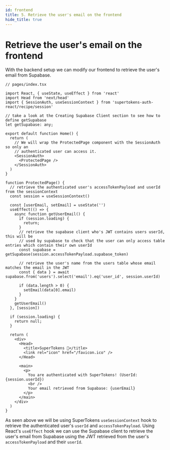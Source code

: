 ```yaml
---
id: frontend
title: 5. Retrieve the user's email on the frontend
hide_title: true
---
```


<!-- COPY DOCS -->
<!-- ./thirdpartyemailpassword/supabase-intergration/frontend-changes.mdx -->

# Retrieve the user's email on the frontend

With the backend setup we can modify our frontend to retrieve the user's email from Supabase.

```tsx
// pages/index.tsx

import React, { useState, useEffect } from 'react'
import Head from 'next/head'
import { SessionAuth, useSessionContext } from 'supertokens-auth-react/recipe/session'

// take a look at the Creating Supabase Client section to see how to define getSupabase
let getSupabase: any;

export default function Home() {
  return (
    // We will wrap the ProtectedPage component with the SessionAuth so only an
    // authenticated user can access it.
    <SessionAuth>
      <ProtectedPage />
    </SessionAuth>
  )
}

function ProtectedPage() {
  // retrieve the authenticated user's accessTokenPayload and userId from the sessionContext
  const session = useSessionContext()

  const [userEmail, setEmail] = useState('')
  useEffect(() => {
    async function getUserEmail() {
      if (session.loading) {
        return;
      }
      // retrieve the supabase client who's JWT contains users userId, this will be
      // used by supabase to check that the user can only access table entries which contain their own userId
      const supabase = getSupabase(session.accessTokenPayload.supabase_token)

      // retrieve the user's name from the users table whose email matches the email in the JWT
      const { data } = await supabase.from('users').select('email').eq('user_id', session.userId)

      if (data.length > 0) {
        setEmail(data[0].email)
      }
    }
    getUserEmail()
  }, [session])

  if (session.loading) {
    return null;
  }

  return (
    <div>
      <Head>
        <title>SuperTokens 💫</title>
        <link rel="icon" href="/favicon.ico" />
      </Head>

      <main>
        <p>
          You are authenticated with SuperTokens! (UserId: {session.userId})
          <br />
          Your email retrieved from Supabase: {userEmail}
        </p>
      </main>
    </div>
  )
}
```

As seen above we will be using SuperTokens `useSessionContext` hook to retrieve the authenticated user's `userId` and `accessTokenPayload`. Using React's `useEffect` hook we can use the Supabase client to retrieve the user's email from Supabase using the JWT retrieved from the user's `accessTokenPayload` and their `userId`.
